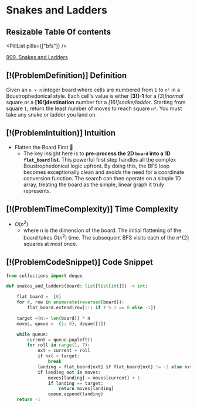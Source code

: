 # Snakes and Ladders

## Resizable Table Of contents

<DifficultyBadge difficulty="medium" />

<PillList pills={["bfs"]} />

[909. Snakes and Ladders](https://leetcode.com/problems/snakes-and-ladders)

## [!(ProblemDefinition)] Definition

Given an `n × n` integer board where cells are numbered from `1` to `n²` in a Boustrophedonical style. Each cell's value is either **[3!]-1** for a *[3!]normal* square or a **[16!]destination** number for a *[16!]snake/ladder*. Starting from square `1`, return the least number of moves to reach square `n²`. You must take any snake or ladder you land on.

## [!(ProblemIntuition)] Intuition

- Flatten the Board First 🎲
    - The key insight here is to **pre-process the 2D `board` into a 1D `flat_board` list**. This powerful first step handles all the complex Boustrophedonical logic upfront. By doing this, the BFS loop becomes exceptionally clean and avoids the need for a coordinate conversion function. The search can then operate on a simple 1D array, treating the board as the simple, linear graph it truly represents.

## [!(ProblemTimeComplexity)] Time Complexity

- $O(n^{2})$
    - where n is the dimension of the board. The initial flattening of the board takes $O(n^{2})$ time. The subsequent BFS visits each of the n^{2} squares at most once.

## [!(ProblemCodeSnippet)] Code Snippet

```python meta="source=problems/909-snakes-and-ladders/solution.py"
from collections import deque

def snakes_and_ladders(board: list[list[int]]) -> int:

    flat_board =  [0]
    for r, row in enumerate(reversed(board)):
        flat_board.extend(row[::1 if r % 2 == 0 else -1])

    target =(n:= len(board)) * n 
    moves, queue =  {1: 0}, deque([1])

    while queue:
        current = queue.popleft()
        for roll in range(1, 7):
            nxt = current + roll
            if nxt > target:
                break
            landing = flat_board[nxt] if flat_board[nxt] != -1 else nxt
            if landing not in moves:
                moves[landing] = moves[current] + 1
                if landing == target:
                    return moves[landing]
                queue.append(landing)
    return -1
```

